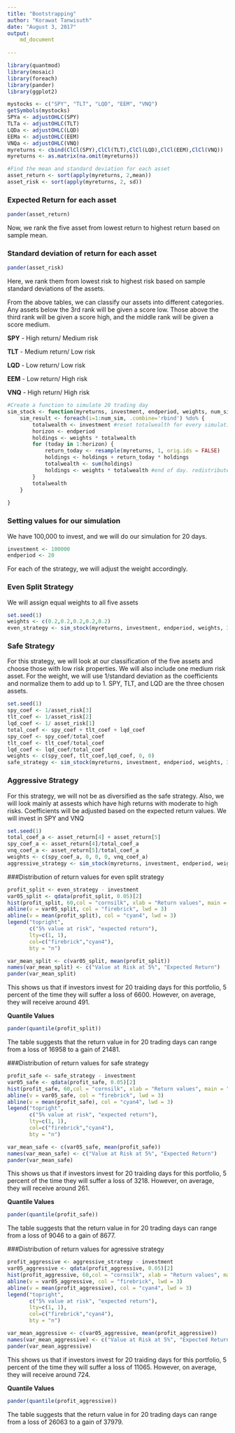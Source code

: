 ---
title: "Bootstrapping"
author: "Korawat Tanwisuth"
date: "August 3, 2017"
output:
    md_document
 
---

```{r, message=FALSE, warning=FALSE}
library(quantmod)
library(mosaic)
library(foreach)
library(pander)
library(ggplot2)
```


```{r}
mystocks <- c("SPY", "TLT", "LQD", "EEM", "VNQ")
getSymbols(mystocks)
SPYa <- adjustOHLC(SPY)
TLTa <- adjustOHLC(TLT)
LQDa <- adjustOHLC(LQD)
EEMa <- adjustOHLC(EEM)
VNQa <- adjustOHLC(VNQ)
myreturns <- cbind(ClCl(SPY),ClCl(TLT),ClCl(LQD),ClCl(EEM),ClCl(VNQ))
myreturns <- as.matrix(na.omit(myreturns))
```


```{r}
#Find the mean and standard deviation for each asset
asset_return <- sort(apply(myreturns, 2,mean))
asset_risk <- sort(apply(myreturns, 2, sd))
```


### Expected Return for each asset 
```{r}
pander(asset_return)
```

Now, we rank the five asset from lowest return to highest return based on sample mean.

### Standard deviation of return for each asset
```{r}
pander(asset_risk)
```

Here, we rank them from lowest risk to highest risk based on sample standard deviations of the assets.

From the above tables, we can classify our assets into different categories. Any assets below the 3rd rank will be given a score low. Those above the third rank will be given a score high, and the middle rank will be given a score medium.

**SPY** - High return/ Medium risk 

**TLT** - Medium return/ Low risk

**LQD** - Low return/ Low risk

**EEM** - Low return/ High risk

**VNQ** - High return/ High risk


```{r}
#Create a function to simulate 20 trading day
sim_stock <- function(myreturns, investment, endperiod, weights, num_sim){
    sim_result <- foreach(i=1:num_sim, .combine='rbind') %do% {
        totalwealth <- investment #reset totalwealth for every simulation
        horizon <- endperiod
        holdings <- weights * totalwealth
        for (today in 1:horizon) {
            return_today <- resample(myreturns, 1, orig.ids = FALSE)
            holdings <- holdings + return_today * holdings
            totalwealth <- sum(holdings)
            holdings <- weights * totalwealth #end of day. redistribute the wealth
        }
        totalwealth
    }
    
}

```

### Setting values for our simulation

We have 100,000 to invest, and we will do our simulation for 20 days.

```{r}
investment <- 100000
endperiod <- 20
```

For each of the strategy, we will adjust the weight accordingly.

### Even Split Strategy

We will assign equal weights to all five assets

```{r}
set.seed(1)
weights <- c(0.2,0.2,0.2,0.2,0.2)
even_strategy <- sim_stock(myreturns, investment, endperiod, weights, 3000)
```


### Safe Strategy

For this strategy, we will look at our classification of the five assets and choose those with low risk properties. We will also include one medium risk asset. For the weight, we will use 1/standard deviation as the coefficients and normalize them to add up to 1. SPY, TLT, and LQD are the three chosen assets. 
```{r}
set.seed(1)
spy_coef <- 1/asset_risk[3]
tlt_coef <- 1/asset_risk[2]
lqd_coef <- 1/ asset_risk[1]
total_coef <- spy_coef + tlt_coef + lqd_coef
spy_coef <- spy_coef/total_coef
tlt_coef <- tlt_coef/total_coef
lqd_coef <- lqd_coef/total_coef
weights <- c(spy_coef, tlt_coef,lqd_coef, 0, 0)
safe_strategy <- sim_stock(myreturns, investment, endperiod, weights, 3000)
```


### Aggressive Strategy

For this strategy, we will not be as diversified as the safe strategy. Also, we will look mainly at assests which have high returns with moderate to high risks. Coefficients will be adjusted based on the expected return values. We will invest in SPY and VNQ

```{r}
set.seed(1)
total_coef_a <- asset_return[4] + asset_return[5]
spy_coef_a <- asset_return[4]/total_coef_a
vnq_coef_a <- asset_return[5]/total_coef_a
weights <- c(spy_coef_a, 0, 0, 0, vnq_coef_a)
aggressive_strategy <- sim_stock(myreturns, investment, endperiod, weights, 3000)
```



###Distribution of return values for even split strategy


```{r}
profit_split <- even_strategy - investment
var05_split <- qdata(profit_split, 0.05)[2]
hist(profit_split, 60,col = "cornsilk", xlab = "Return values", main = "Distribution of Return Values (Even Split Strategy)")
abline(v = var05_split, col = "firebrick", lwd = 3)
abline(v = mean(profit_split), col = "cyan4", lwd = 3)
legend("topright", 
       c("5% value at risk", "expected return"), 
       lty=c(1, 1), 
       col=c("firebrick","cyan4"), 
       bty = "n")
```




```{r}
var_mean_split <- c(var05_split, mean(profit_split))
names(var_mean_split) <- c("Value at Risk at 5%", "Expected Return")
pander(var_mean_split)
```

This shows us that if investors invest for 20 traiding days for this portfolio, 5 percent of the time they will suffer a loss of 6600. However, on average, they will receive around 491.

**Quantile Values**
```{r}
pander(quantile(profit_split))
```

The table suggests that the return value in for 20 trading days can range from a loss of 16958 to a gain of 21481.

###Distribution of return values for safe strategy


```{r}
profit_safe <- safe_strategy - investment
var05_safe <- qdata(profit_safe, 0.05)[2]
hist(profit_safe, 60,col = "cornsilk", xlab = "Return values", main = "Distribution of Return Values (Safe Strategy)")
abline(v = var05_safe, col = "firebrick", lwd = 3)
abline(v = mean(profit_safe), col = "cyan4", lwd = 3)
legend("topright", 
       c("5% value at risk", "expected return"), 
       lty=c(1, 1), 
       col=c("firebrick","cyan4"), 
       bty = "n")
```


```{r}
var_mean_safe <- c(var05_safe, mean(profit_safe))
names(var_mean_safe) <- c("Value at Risk at 5%", "Expected Return")
pander(var_mean_safe)
```

This shows us that if investors invest for 20 traiding days for this portfolio, 5 percent of the time they will suffer a loss of 3218. However, on average, they will receive around 261.

**Quantile Values**
```{r}
pander(quantile(profit_safe))
```

The table suggests that the return value in for 20 trading days can range from a loss of 9046 to a gain of 8677.

###Distribution of return values for agressive strategy


```{r}
profit_aggressive <- aggressive_strategy - investment
var05_aggressive <- qdata(profit_aggressive, 0.05)[2]
hist(profit_aggressive, 60,col = "cornsilk", xlab = "Return values", main = "Distribution of Return Values (Aggressive Strategy)")
abline(v = var05_aggressive, col = "firebrick", lwd = 3)
abline(v = mean(profit_aggressive), col = "cyan4", lwd = 3)
legend("topright", 
       c("5% value at risk", "expected return"), 
       lty=c(1, 1), 
       col=c("firebrick","cyan4"), 
       bty = "n")
```


```{r}
var_mean_aggressive <- c(var05_aggressive, mean(profit_aggressive))
names(var_mean_aggressive) <- c("Value at Risk at 5%", "Expected Return")
pander(var_mean_aggressive)
```

This shows us that if investors invest for 20 traiding days for this portfolio, 5 percent of the time they will suffer a loss of 11065. However, on average, they will receive around 724.

**Quantile Values**
```{r}
pander(quantile(profit_aggressive))
```

The table suggests that the return value in for 20 trading days can range from a loss of 26063 to a gain of 37979.

